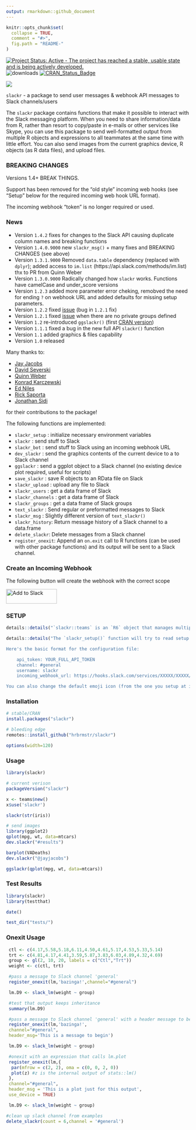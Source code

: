 ```yaml
---
output: rmarkdown::github_document
---
```


<!-- README.md is generated from README.Rmd. Please edit that file -->

```r
knitr::opts_chunk$set(
  collapse = TRUE,
  comment = "#>",
  fig.path = "README-"
)
```

[![Project Status: Active - The project has reached a stable, usable state and is being actively developed.](http://www.repostatus.org/badges/0.1.0/active.svg)](http://www.repostatus.org/#active) 
![downloads](http://cranlogs.r-pkg.org/badges/grand-total/slackr)
[![CRAN_Status_Badge](http://www.r-pkg.org/badges/version/slackr)](http://cran.r-project.org/package=slackr)

![](slackr.png)

`slackr` - a package to send user messages & webhook API messages to Slack channels/users

The `slackr` package contains functions that make it possible to interact with the Slack messaging platform. When you need to share information/data from R, rather than resort to copy/paste in e-mails or other services like Skype, you can use this package to send well-formatted output from multiple R objects and expressions to all teammates at the same time with little effort. You can also send images from the current graphics device, R objects (as R data files), and upload files.

### BREAKING CHANGES

Versions 1.4+ BREAK THINGS. 

Support has been removed for the "old style" incoming web hooks (see "Setup" below for the required incoming web hook URL format). 

The incoming webhook "token" is no longer required or used.

### News

- Version `1.4.2` fixes for changes to the Slack API causing duplicate column names and breaking functions
- Version `1.4.0.9000` new `slackr_msg()` + many fixes and BREAKING CHANGES (see above)
- Version `1.3.1.9000` Removed `data.table` dependency (replaced with `dplyr`); added access to `im.list` (https://api.slack.com/methods/im.list) thx to PR from Quinn Weber 
- Version `1.3.0.9000` Radically changed how `slackr` works. Functions have camelCase and under_score versions
- Version `1.2.3` added more parameter error cheking, remobved the need for ending `?` on webhook URL and added defaults for missing setup parameters.
- Version `1.2.2` fixed [issue](https://github.com/hrbrmstr/slackr/issues/4) (bug in `1.2.1` fix)
- Version `1.2.1` fixed [issue](https://github.com/hrbrmstr/slackr/issues/3) when there are no private groups defined 
- Version `1.2` re-introduced `ggslackr()` (first [CRAN version](http://cran.at.r-project.org/web/packages/slackr/index.html))
- Version `1.1.1` fixed a bug in the new full API `slackr()` function
- Version `1.1` added graphics & files capability
- Version `1.0` released

Many thanks to:

- [Jay Jacobs](https://github.com/jayjacobs)
- [David Severski](https://github.com/davidski)
- [Quinn Weber](https://github.com/qsweber)
- [Konrad Karczewski](https://github.com/konradjk)
- [Ed Niles](https://github.com/eniles)
- [Rick Saporta](https://github.com/rsaporta)
- [Jonathan Sidi](https://github.com/yonicd)

for their contributions to the package!

The following functions are implemented:

- `slackr_setup` : initialize necessary environment variables
- `slackr` : send stuff to Slack
- `slackr_bot` : send stuff to Slack using an incoming webhook URL
- `dev_slackr` : send the graphics contents of the current device to a to Slack channel 
- `ggslackr` : send a ggplot object to a Slack channel (no existing device plot required, useful for scripts) 
- `save_slackr` : save R objects to an RData file on Slack
- `slackr_upload` : upload any file to Slack
- `slackr_users` : get a data frame of Slack
- `slackr_channels` : get a data frame of Slack
- `slackr_groups` : get a data frame of Slack groups
- `text_slackr` : Send regular or preformatted messages to Slack
- `slackr_msg` : Slightly different version of `text_slackr()`
- `slackr_history`: Return message history of a Slack channel to a data.frame
- `delete_slackr`: Delete messages from a Slack channel
- `register_onexit`: Append an `on.exit` call to R functions (can be used with other package functions) and its output will be sent to a Slack channel.

### Create an Incoming Webhook

The following button will create the webhook with the correct scope

 <a href="https://slack.com/oauth/authorize?client_id=220157155520.220159943344&scope=incoming-webhook,files:read,files:write:user,chat:write:bot,chat:write:user,mpim:write,mpim:read,mpim:history,im:write,im:read,im:history,groups:write,groups:read,groups:history,channels:write,channels:read,channels:history,emoji:read,usergroups:read,users:read" target="_blank"><img alt="Add to Slack" height="40" width="139" src="https://platform.slack-edge.com/img/add_to_slack.png" srcset="https://platform.slack-edge.com/img/add_to_slack.png 1x, https://platform.slack-edge.com/img/add_to_slack@2x.png 2x"></a>


### SETUP

```r
details::details("`slackr::teams` is an `R6` object that manages multiple Slack teams. The object queries the [slackr-app](https://github.com/yonicd/slackr-app) database to set the environment variables needed by slackr, ",summary = 'teams',lang = NULL,open = TRUE)
```

```r
details::details("The `slackr_setup()` function will try to read setup values from a `~/.slackr` (you can change the default) configuration file, which may be easier and more secure than passing them in manually (plus, will allow you to have multiple slackr configs for multiple Slack.com teams). The file is in Debian Control File (DCF) format since it really doesn't need to be JSON and R has a handy `read.dcf()` function since that's what `DESCRIPTION` files are coded in. 

Here's the basic format for the configuration file:

    api_token: YOUR_FULL_API_TOKEN
    channel: #general
    username: slackr
    incoming_webhook_url: https://hooks.slack.com/services/XXXXX/XXXXX/XXXXX

You can also change the default emoji icon (from the one you setup at integration creation time) with `icon_emoji`.",summary = 'slackr_setup',lang = NULL)
```


### Installation

```r
# stable/CRAN
install.packages("slackr")

# bleeding edge
remotes::install_github("hrbrmstr/slackr")
```

```r
options(width=120)
```

### Usage

```r
library(slackr)

# current verison
packageVersion("slackr")
```

```r
x <- teams$new()
x$use('slackr')

slackr(str(iris))

# send images
library(ggplot2)
qplot(mpg, wt, data=mtcars)
dev.slackr("#results")

barplot(VADeaths)
dev.slackr("@jayjacobs")

ggslackr(qplot(mpg, wt, data=mtcars))

```

### Test Results

```r
library(slackr)
library(testthat)

date()

test_dir("tests/")
```

### Onexit Usage

```r
 ctl <- c(4.17,5.58,5.18,6.11,4.50,4.61,5.17,4.53,5.33,5.14)
 trt <- c(4.81,4.17,4.41,3.59,5.87,3.83,6.03,4.89,4.32,4.69)
 group <- gl(2, 10, 20, labels = c("Ctl","Trt"))
 weight <- c(ctl, trt)

 #pass a message to Slack channel 'general'
 register_onexit(lm,'bazinga!',channel="#general")

 lm.D9 <- slack_lm(weight ~ group)

 #test that output keeps inheritance
 summary(lm.D9)

 #pass a message to Slack channel 'general' with a header message to begin output
 register_onexit(lm,'bazinga!',
 channel="#general",
 header_msg='This is a message to begin')

 lm.D9 <- slack_lm(weight ~ group)

 #onexit with an expression that calls lm.plot
 register_onexit(lm,{
  par(mfrow = c(2, 2), oma = c(0, 0, 2, 0))
  plot(z) #z is the internal output of stats::lm()
 },
 channel="#general",
 header_msg = 'This is a plot just for this output',
 use_device = TRUE)

 lm.D9 <- slack_lm(weight ~ group)

#clean up slack channel from examples
delete_slackr(count = 6,channel = '#general')
```